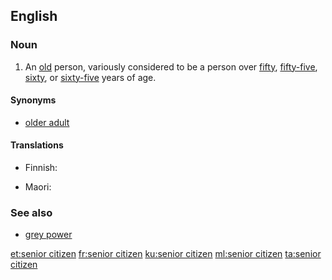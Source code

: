 ==English==

===Noun===
{{en-noun|head=[[senior]] [[citizen]]}}

# An [[old]] person, variously considered to be a person over [[fifty]], [[fifty-five]], [[sixty]], or [[sixty-five]] years of age.

====Synonyms====
* [[older adult]]

====Translations====
{{trans-top|old person}}
* Finnish: {{t|fi|vanhus}}
{{trans-mid}}
* Maori: {{t|mi|mātāpuputu}}
{{trans-bottom}}

===See also===
* [[grey power]]

[[et:senior citizen]]
[[fr:senior citizen]]
[[ku:senior citizen]]
[[ml:senior citizen]]
[[ta:senior citizen]]